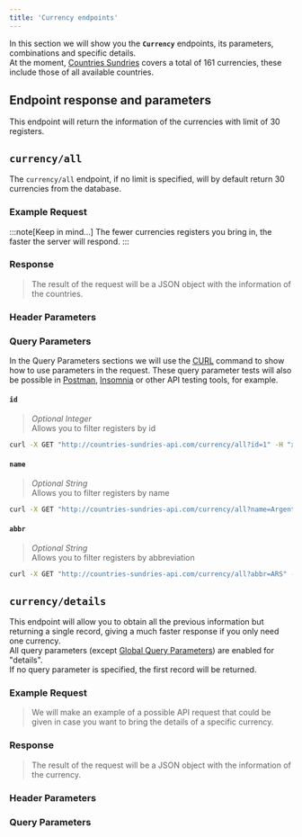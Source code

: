 ```yaml
---
title: 'Currency endpoints'
---
```





In this section we will show you the **`Currency`** endpoints, its parameters, combinations and specific details.\
At the moment, [Countries Sundries](http://countries-sundries-api.com/) covers a total of 161 currencies, these include those of all available countries.

## Endpoint response and parameters

This endpoint will return the information of the currencies with limit of 30 registers.

## `currency/all`
The `currency/all` endpoint, if no limit is specified, will by default return 30 currencies from the database.

### Example Request

<CodeExampleCurrencyAll />

:::note[Keep in mind...]
  The fewer currencies registers you bring in, the faster the server will respond.
:::

### Response
>The result of the request will be a JSON object with the information of the countries.

<CodeResponseCurrencyAll />

### Header Parameters
<GlobalHeaderNote />

### Query Parameters
In the Query Parameters sections we will use the [CURL](https://curl.se/) command to show how to use parameters in the request. These query parameter tests will also be possible in [Postman](https://www.postman.com/), [Insomnia](https://insomnia.rest/) or other API testing tools, for example.

#### `id`
>_Optional Integer_\
Allows you to filter registers by id
```bash
curl -X GET "http://countries-sundries-api.com/currency/all?id=1" -H "x-countries_sundries_api-key: YOUR_API_KEY" -H "x-api-version: 1" -H "Content-Type: application/json"
```

#### `name`
>_Optional String_\
Allows you to filter registers by name
```bash
curl -X GET "http://countries-sundries-api.com/currency/all?name=Argentine%20Peso" -H "x-countries_sundries_api-key: YOUR_API_KEY" -H "x-api-version: 1" -H "Content-Type: application/json"
```

<GlobalQueryNote />

#### `abbr`
>_Optional String_\
Allows you to filter registers by abbreviation
```bash
curl -X GET "http://countries-sundries-api.com/currency/all?abbr=ARS" -H "x-countries_sundries_api-key: YOUR_API_KEY" -H "x-api-version: 1" -H "Content-Type: application/json"
```

## `currency/details`
This endpoint will allow you to obtain all the previous information but returning a single record, giving a much faster response if you only need one currency.\
All query parameters (except [Global Query Parameters](/docs/api-reference/global-query-parameters)) are enabled for "details".\
If no query parameter is specified, the first record will be returned.

### Example Request
>We will make an example of a possible API request that could be given in case you want to bring the details of a specific currency.

<CodeExampleCurrencyDetails />

### Response
>The result of the request will be a JSON object with the information of the currency.

<CodeResponseCurrencyDetails />

### Header Parameters
<GlobalHeaderNote />

### Query Parameters
<DetailsQueryNote />